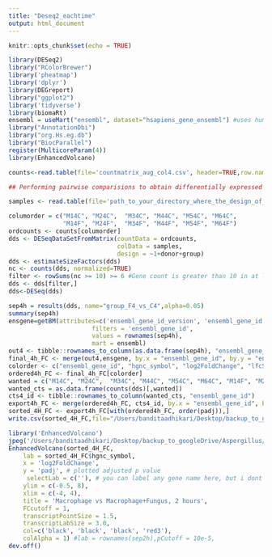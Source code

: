 ```yaml
---
title: "Deseq2_eachtime"
output: html_document
---
```


```r
knitr::opts_chunk$set(echo = TRUE)
```

```r
library(DESeq2)
library("RColorBrewer")
library('pheatmap')
library('dplyr')
library(DEGreport)
library("ggplot2")
library('tidyverse')
library(biomaRt)
ensembl = useMart("ensembl", dataset="hsapiens_gene_ensembl") #uses human ensembl annotations
library("AnnotationDbi")
library("org.Hs.eg.db")
library("BiocParallel")
register(MulticoreParam(4))
library(EnhancedVolcano)
```

```r

counts<-read.table(file='countmatrix_aug_col4.csv', header=TRUE,row.names=1)
```

```r
## Performing pairwise comparisions to obtain differentially expressed genes between the control and treatment group for hour2, 4, 6 and 8 hours. Below is an example code for hour 4 comparison. All comparisons can be made similarly with appropriate sample names.

samples <- read.table(file='path_to_your_directory_where_the_design_of_the_expt_exists/sample4h.txt', header=TRUE,sep='\t',row.names=1,colClasses=c('factor','factor','factor')) 

columorder = c("M14C", "M24C",  "M34C", "M44C", "M54C", "M64C",    
               "M14F", "M24F",  "M34F", "M44F", "M54F", "M64F")
ordcounts <- counts[columorder]
dds <- DESeqDataSetFromMatrix(countData = ordcounts,
                              colData = samples,
                              design = ~1+donor+group)
dds <- estimateSizeFactors(dds)
nc <- counts(dds, normalized=TRUE)
filter <- rowSums(nc >= 10) >= 6 #Gene count is greater than 10 in at least 6 samples
dds <- dds[filter,]
dds<-DESeq(dds)

sep4h = results(dds, name="group_F4_vs_C4",alpha=0.05)
summary(sep4h)
ensgene=getBM(attributes=c('ensembl_gene_id_version', 'ensembl_gene_id', 'hgnc_symbol', 'wikigene_description', 'chromosome_name', 'start_position', 'end_position'), 
                       filters = 'ensembl_gene_id', 
                       values = rownames(sep4h), 
                       mart = ensembl)
out4 <- tibble::rownames_to_column(as.data.frame(sep4h), "ensembl_gene_id")
final_4h_FC <- merge(out4,ensgene, by.x = "ensembl_gene_id", by.y = "ensembl_gene_id")
colorder <- c("ensembl_gene_id", "hgnc_symbol", "log2FoldChange", "lfcSE", "pvalue", "padj", "baseMean","stat", 'wikigene_description', "ensembl_gene_id_version", "chromosome_name", "start_position", "end_position")
ordered4h_FC <- final_4h_FC[colorder]
wanted = c("M14C", "M24C",  "M34C", "M44C", "M54C", "M64C", "M14F", "M24F", "M34F", "M44F", "M54F", "M64F")
wanted_cts = as.data.frame(counts(dds)[,wanted])
cts4_id <- tibble::rownames_to_column(wanted_cts, "ensembl_gene_id")
export4h_FC <- merge(ordered4h_FC, cts4_id, by.x = "ensembl_gene_id", by.y = "ensembl_gene_id" )
sorted_4H_FC <- export4h_FC[with(ordered4h_FC, order(padj)),]
write.csv(sorted_4H_FC,file="/Users/banditaadhikari/Desktop/backup_to_googleDrive/Aspergillus/final_de/michael_advice/col4_aug/4h_FC_separate_4c.csv")
```

```r
library('EnhancedVolcano')
jpeg('/Users/banditaadhikari/Desktop/backup_to_googleDrive/Aspergillus/final_de/michael_advice/col4_aug/4h_FC_separate_c4.jpg')
EnhancedVolcano(sorted_4H_FC,
    lab = sorted_4H_FC$hgnc_symbol,
    x = 'log2FoldChange',
    y = 'padj', # plotted adjusted p value
     selectLab = c(''), # you can label any gene name here, but i dont want any, so kept it blank
    ylim = c(-0.5, 8),
    xlim = c(-4, 4),
    title = 'Macrophage vs Macrophage+Fungus, 2 hours',
    FCcutoff = 1,
    transcriptPointSize = 1.5,
    transcriptLabSize = 3.0,
    col=c('black', 'black', 'black', 'red3'),
    colAlpha = 1) #lab = rownames(sep2h),pCutoff = 10e-5,
dev.off()
```

